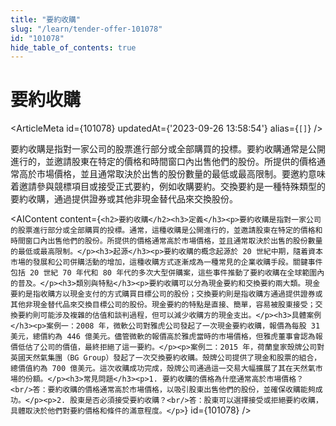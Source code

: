 ```yaml
---
title: "要約收購"
slug: "/learn/tender-offer-101078"
id: "101078"
hide_table_of_contents: true
---
```



# 要約收購

<ArticleMeta id={101078} updatedAt={'2023-09-26 13:58:54'} alias={`[]`} />
<div className='border-solid border-b border-t-0 my-4 border-[var(--ifm-color-gray-300)]' />

要約收購是指對一家公司的股票進行部分或全部購買的投標。要約收購通常是公開進行的，並邀請股東在特定的價格和時間窗口內出售他們的股份。所提供的價格通常高於市場價格，並且通常取決於出售的股份數量的最低或最高限制。要邀約意味着邀請參與競標項目或接受正式要約，例如收購要約。交換要約是一種特殊類型的要約收購，通過提供證券或其他非現金替代品來交換股份。

<AIContent content={`<h2>要約收購</h2><h3>定義</h3><p>要約收購是指對一家公司的股票進行部分或全部購買的投標。通常，這種收購是公開進行的，並邀請股東在特定的價格和時間窗口內出售他們的股份。所提供的價格通常高於市場價格，並且通常取決於出售的股份數量的最低或最高限制。</p><h3>起源</h3><p>要約收購的概念起源於 20 世紀中期，隨着資本市場的發展和公司併購活動的增加，這種收購方式逐漸成為一種常見的企業收購手段。關鍵事件包括 20 世紀 70 年代和 80 年代的多次大型併購案，這些事件推動了要約收購在全球範圍內的普及。</p><h3>類別與特點</h3><p>要約收購可以分為現金要約和交換要約兩大類。現金要約是指收購方以現金支付的方式購買目標公司的股份；交換要約則是指收購方通過提供證券或其他非現金替代品來交換目標公司的股份。現金要約的特點是直接、簡單，容易被股東接受；交換要約則可能涉及複雜的估值和談判過程，但可以減少收購方的現金支出。</p><h3>具體案例</h3><p>案例一：2008 年，微軟公司對雅虎公司發起了一次現金要約收購，報價為每股 31 美元，總價約為 446 億美元。儘管微軟的報價高於雅虎當時的市場價格，但雅虎董事會認為報價低估了公司的價值，最終拒絕了這一要約。</p><p>案例二：2015 年，荷蘭皇家殼牌公司對英國天然氣集團（BG Group）發起了一次交換要約收購。殼牌公司提供了現金和股票的組合，總價值約為 700 億美元。這次收購成功完成，殼牌公司通過這一交易大幅擴展了其在天然氣市場的份額。</p><h3>常見問題</h3><p>1. 要約收購的價格為什麼通常高於市場價格？<br/>答：要約收購的價格通常高於市場價格，以吸引股東出售他們的股份，並確保收購能夠成功。</p><p>2. 股東是否必須接受要約收購？<br/>答：股東可以選擇接受或拒絕要約收購，具體取決於他們對要約價格和條件的滿意程度。</p>`} id={101078} />
